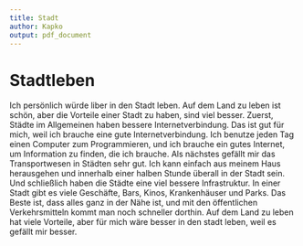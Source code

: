 ```yaml
---
title: Stadt
author: Kapko
output: pdf_document
---
```


# Stadtleben
Ich persönlich würde liber in den Stadt leben.
Auf dem Land zu leben ist schön, aber die Vorteile einer Stadt zu haben, sind viel besser.
Zuerst, Städte im Allgemeinen haben bessere Internetverbindung.
Das ist gut für mich, weil ich brauche eine gute Internetverbindung.
Ich benutze jeden Tag einen Computer zum Programmieren, und ich brauche ein gutes Internet, um Information zu finden, die ich brauche.
Als nächstes gefällt mir das Transportwesen in Städten sehr gut. 
Ich kann einfach aus meinem Haus herausgehen und innerhalb einer halben Stunde überall in der Stadt sein.
Und schließlich haben die Städte eine viel bessere Infrastruktur.
In einer Stadt gibt es viele Geschäfte, Bars, Kinos, Krankenhäuser und Parks.
Das Beste ist, dass alles ganz in der Nähe ist, und mit den öffentlichen Verkehrsmitteln kommt man noch schneller dorthin.
Auf dem Land zu leben hat viele Vorteile, aber für mich wäre besser in den stadt leben, weil es gefällt mir besser.
